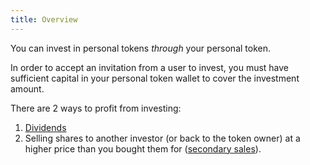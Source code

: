```yaml
---
title: Overview
---
```


You can invest in personal tokens _through_ your personal token.

In order to accept an invitation from a user to invest, you must have sufficient capital in your personal token wallet to cover the investment amount.

There are 2 ways to profit from investing:

1. [Dividends](/docs/dividends)
2. Selling shares to another investor (or back to the token owner) at a higher price than you bought them for ([secondary sales](/docs/secondary-sales)).
